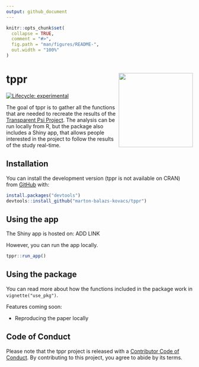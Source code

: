 ```yaml
---
output: github_document
---
```


<!-- README.md is generated from README.Rmd. Please edit that file -->

```r
knitr::opts_chunk$set(
  collapse = TRUE,
  comment = "#>",
  fig.path = "man/figures/README-",
  out.width = "100%"
)
```

# tppr <a href='https://marton-balazs-kovacs.github.io/tppr/'><img src='man/figures/logo.png' align="right" height="200" /></a>

<!-- badges: start -->
[![Lifecycle: experimental](https://img.shields.io/badge/lifecycle-experimental-orange.svg)](https://www.tidyverse.org/lifecycle/#experimental)
<!-- badges: end -->

The goal of tppr is to gather all the functions that are needed to recreate the results of the [Transparent Psi Project](https://osf.io/jk2zf/). The analysis can be run locally from R, but the package also includes a Shiny app, that allows people interested in the project to follow the results of the study real-time.

## Installation

You can install the development version (tppr is not available on CRAN) from [GitHub](https://github.com/) with:

``` r
install.packages("devtools")
devtools::install_github("marton-balazs-kovacs/tppr")
```

## Using the app

The Shiny app is hosted on: ADD LINK

However, you can run the app locally.

``` r
tppr::run_app()
```

## Using the package

You can read more about how the functions included in the package work in `vignette("use_pkg")`.

Features coming soon:

  * Reproducing the paper locally

## Code of Conduct
  
Please note that the tppr project is released with a [Contributor Code of Conduct](https://contributor-covenant.org/version/2/0/CODE_OF_CONDUCT.html). By contributing to this project, you agree to abide by its terms.
